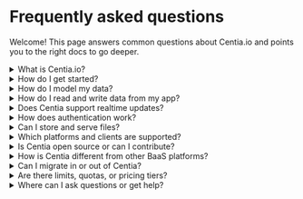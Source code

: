 # Frequently asked questions

Welcome! This page answers common questions about Centia.io and points you to the right docs to go deeper.

<details>
  <summary>What is Centia.io?</summary>
  <div>
    Centia.io is a Backend as a Service (BaaS) that provides data, auth, realtime, file storage, and developer tooling so you can focus on shipping your app. Start with the data model you define, connect with an SDK, and add realtime where you need it.
  </div>
</details>

<details>
  <summary>How do I get started?</summary>
  <div>
    1) Sign in and create a backend in the Console: <a href="/console">/console</a><br/>
    2) Follow the Getting started guide to model your first schema and table: <a href="/docs/start">/docs/start</a>
  </div>
</details>

<details>
  <summary>How do I model my data?</summary>
  <div>
    Use the CLI to define schemas, tables, columns, and constraints. For example:
    <pre><code>centia schema add "app"
centia table add "app" "users"
centia column add "app" "users" "id" int
centia constraint add "app" "users" "id" primary</code></pre>
    See the full walkthrough: <a href="/docs/start">/docs/start</a>
  </div>
</details>

<details>
  <summary>How do I read and write data from my app?</summary>
  <div>
    Use the official SDKs to connect from web or server code: <a href="/docs/sdk">/docs/sdk</a>. You can also issue SQL via the CLI during development.
  </div>
</details>

<details>
  <summary>Does Centia support realtime updates?</summary>
  <div>
    Yes. Subscribe to changes and build reactive UIs (chat, live dashboards, collaborative features). Learn more: <a href="/docs/realtime">/docs/realtime</a>
  </div>
</details>

<details>
  <summary>How does authentication work?</summary>
  <div>
    Centia supports OAuth so you can authenticate users and integrate identity providers. Overview: <a href="/docs/oauth">/docs/oauth</a>
  </div>
</details>

<details>
  <summary>Can I store and serve files?</summary>
  <div>
    Yes. Use Objects to store and serve files alongside your data. Docs: <a href="/docs/objects">/docs/objects</a>
  </div>
</details>

<details>
  <summary>Which platforms and clients are supported?</summary>
  <div>
    See the SDKs overview and available clients here: <a href="/docs/sdk">/docs/sdk</a> and <a href="/docs/clients">/docs/clients</a>
  </div>
</details>

<details>
  <summary>Is Centia open source or can I contribute?</summary>
  <div>
    Centia focuses on open, developer‑first tooling and familiar SQL workflows. Learn more on the Open source page: <a href="/docs/opensource">/docs/opensource</a>
  </div>
</details>

<details>
  <summary>How is Centia different from other BaaS platforms?</summary>
  <div>
    Centia lets you model data explicitly (schemas, tables, columns) and query with standard SQL, adds realtime where you need it, and provides OAuth and file storage out of the box. Check the Intro for a quick overview: <a href="/docs/intro">/docs/intro</a>
  </div>
</details>

<details>
  <summary>Can I migrate in or out of Centia?</summary>
  <div>
    Your data model is defined with familiar SQL concepts, and you can interact via SQL and SDKs. This makes it straightforward to import seed data during setup and to export data later using the CLI and SQL queries.
  </div>
</details>

<details>
  <summary>Are there limits, quotas, or pricing tiers?</summary>
  <div>
    Usage limits and billing may vary over time. Check the Console for current quotas and plan details for your backend: <a href="/console">/console</a>
  </div>
</details>

<details>
  <summary>Where can I ask questions or get help?</summary>
  <div>
    Start with the docs linked above. If you’re blocked, use the help options in the Console and keep an eye on the Open source page for ways to file issues or contribute: <a href="/docs/opensource">/docs/opensource</a>
  </div>
</details>
